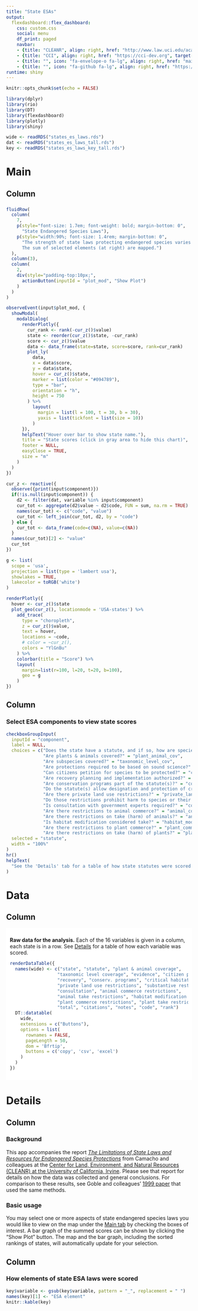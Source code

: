 ```yaml
---
title: "State ESAs"
output:
  flexdashboard::flex_dashboard:
    css: custom.css
    social: menu
    df_print: paged
    navbar:
    - {title: "CLEANR", align: right, href: "http://www.law.uci.edu/academics/centers/cleanr/", target: "_blank"}
    - {title: "CCI", align: right, href: "https://cci-dev.org", target: "_blank"}
    - {title: "", icon: "fa-envelope-o fa-lg", align: right, href: "mailto:esa@defenders.org?subject=State ESA app"}
    - {title: "", icon: "fa-github fa-lg", align: right, href: "https://github.com/Defenders-ESC/state-ESAs"}
runtime: shiny
---
```


```r
knitr::opts_chunk$set(echo = FALSE)

library(dplyr)
library(rio)
library(DT)
library(flexdashboard)
library(plotly)
library(shiny)

wide <- readRDS("states_es_laws.rds")
dat <- readRDS("states_es_laws_tall.rds")
key <- readRDS("states_es_laws_key_tall.rds")
```

Main
=======================================================================

Column {data-width=750}
-----------------------------------------------------------------------

### 

```r
fluidRow(
  column(
    7,
    p(style="font-size: 1.7em; font-weight: bold; margin-bottom: 0",
      "State Endangered Species Laws"),
    p(style="width:90%; font-size: 1.4rem; margin-bottom: 0",
      "The strength of state laws protecting endangered species varies widely.
      The sum of selected elements (at right) are mapped.")
  ),
  column(3),
  column(
    2,
    div(style="padding-top:10px;",
      actionButton(inputId = "plot_mod", "Show Plot")
    )
  )
)
```

```r
observeEvent(input$plot_mod, { 
  showModal(
    modalDialog(
      renderPlotly({
        cur_rank <- rank(-cur_z()$value)
        state <- reorder(cur_z()$state, -cur_rank)
        score <- cur_z()$value
        data <- data_frame(state=state, score=score, rank=cur_rank)
        plot_ly(
          data,
          x = data$score,
          y = data$state,
          hover = cur_z()$state,
          marker = list(color = "#094789"),
          type = "bar",
          orientation = "h",
          height = 750
        ) %>%
          layout(
            margin = list(l = 100, t = 30, b = 30),
            yaxis = list(tickfont = list(size = 10))
          )
      }),
      helpText("Hover over bar to show state name."),
      title = "State scores (click in gray area to hide this chart)",
      footer = NULL,
      easyClose = TRUE,
      size = "m"
    )
  )
})
```

```r
cur_z <- reactive({ 
  observe({print(input$component)})
  if(!is.null(input$component)) {
    d2 <- filter(dat, variable %in% input$component)
    cur_tot <- aggregate(d2$value ~ d2$code, FUN = sum, na.rm = TRUE)
    names(cur_tot) <- c("code", "value")
    cur_tot <- left_join(cur_tot, d2, by = "code")
  } else {
    cur_tot <- data_frame(code=c(NA), value=c(NA))
  }
  names(cur_tot)[2] <- "value"
  cur_tot
})

g <- list(
  scope = 'usa',
  projection = list(type = 'lambert usa'),
  showlakes = TRUE,
  lakecolor = toRGB('white')
)

renderPlotly({
  hover <- cur_z()$state
  plot_geo(cur_z(), locationmode = 'USA-states') %>%
    add_trace(
      type = "choropleth",
      z = cur_z()$value,
      text = hover,
      locations = ~code,
      # color = ~cur_z(), 
      colors = "YlGnBu"
    ) %>%
    colorbar(title = "Score") %>%
    layout(
      margin=list(r=100, l=20, t=20, b=100),
      geo = g
    )
})
```

Column {data-width=250}
-----------------------------------------------------------------------

### Select ESA components to view state scores

```r
checkboxGroupInput(
  inputId = "component",
  label = NULL,
  choices = c("Does the state have a statute, and if so, how are species covered?" = "statute", 
              "Are plants & animals covered?" = "plant_animal_cov", 
              "Are subspecies covered?" = "taxonomic_level_cov", 
              "Are protections required to be based on sound science?" = "evidence", 
              "Can citizens petition for species to be protected?" = "citizen_petition", 
              "Are recovery planning and implementation authorized?" = "recovery", 
              "Are conservation programs part of the statute(s)?" = "conserv_programs", 
              "Do the statute(s) allow designation and protection of critical habitat?" = "critical_habitat",
              "Are there private land use restrictions?" = "private_land_restrictions", 
              "Do those restrictions prohibit harm to species or their habitats?" = "substantive_restrictions",
              "Is consultation with government experts required?" = "consultation", 
              "Are there restrictions to animal commerce?" = "animal_commerce_restrictions", 
              "Are there restrictions on take (harm) of animals?" = "animal_take_restrictions", 
              "Is habitat modification considered take?" = "habitat_mod_take", 
              "Are there restrictions to plant commerce?" = "plant_commerce_restrictions", 
              "Are there restrictions on take (harm) of plants?" = "plant_take_restrictions"),
  selected = "statute",
  width = "100%"
)
hr()
helpText(
  "See the 'Details' tab for a table of how state statutes were scored."
)

```

Data
=======================================================================

Column {data-width=1000}
-----------------------------------------------------------------------

<div style="background: white; padding: 10px">

__Raw data for the analysis.__ Each of the 16 variables is given in a column, each state is in a row. See [Details](https://cci-dev.org/shiny/open/state_ESAs/#section-details) for a table of how each variable was scored.

```r
renderDataTable({
  names(wide) <- c("state", "statute", "plant & animal coverage", 
                  "taxonomic level coverage", "evidence", "citizen petition", 
                  "recovery", "conserv. programs", "critical habitat",            
                  "private land use restrictions", "substantive restrictions", 
                  "consultation", "animal commerce restrictions", 
                  "animal take restrictions", "habitat modification is take", 
                  "plant commerce restrictions", "plant take restrictions",      
                  "total", "citations", "notes", "code", "rank")  
  DT::datatable(
    wide,
    extensions = c("Buttons"),
    options = list(
      rownames = FALSE,
      pageLength = 50,
      dom = 'Bfrtip',
      buttons = c('copy', 'csv', 'excel')
    )
  )
})
```

</div>

Details
=======================================================================

Column {data-width=300}
-----------------------------------------------------------------------

### Background

This app accompanies the report [_The Limitations of State Laws and Resources for Endangered Species Protections_](http://www.law.uci.edu/academics/centers/cleanr/news-pdfs/cleanr-esa-report-final.pdf) from Camacho and colleagues at the [Center for Land, Environment, and  Natural Resources (CLEANR) at the University of California, Irvine](http://www.law.uci.edu/academics/centers/cleanr/). Please see that report for details on how the data was collected and general conclusions. For comparison to these results, see Goble and colleagues' [1999 paper](https://www.researchgate.net/profile/Dale_Goble/publication/222467583_Local_and_national_protection_of_endangered_species_An_assessment/links/0912f5112726bab0eb000000/Local-and-national-protection-of-endangered-species-An-assessment.pdf) that used the same methods.

### Basic usage

You may select one or more aspects of state endangered species laws you would like to view on the map under the [Main tab](https://cci-dev.org/shiny/open/state_ESAs/#section-main) by checking the boxes of interest. A bar graph of the summed scores can be shown by clicking the "Show Plot" button. The map and the bar graph, including the sorted rankings of states, will automatically update for your selection.


Column {data-width=700}
-----------------------------------------------------------------------

### How elements of state ESA laws were scored

```r
key$variable <- gsub(key$variable, pattern = "_", replacement = " ")
names(key)[1] <- "ESA element"
knitr::kable(key)
```
